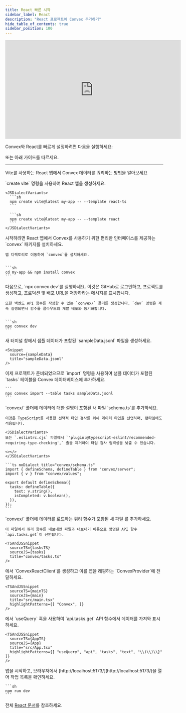 ```yaml
---
title: React 빠른 시작
sidebar_label: React
description: "React 프로젝트에 Convex 추가하기"
hide_table_of_contents: true
sidebar_position: 100
---
```



<iframe
  width="560"
  height="315"
  src="https://www.youtube.com/embed/4MgsvjMb59Q"
  title="YouTube video player"
  frameborder="0"
  allow="accelerometer; autoplay; clipboard-write; encrypted-media; gyroscope; picture-in-picture; web-share"
  referrerpolicy="strict-origin-when-cross-origin"
  allowfullscreen
></iframe>

Convex와 React를 빠르게 설정하려면 다음을 실행하세요:

<p>
  <b>
    <CodeWithCopyButton text="npm create convex@latest" />
  </b>
</p>

또는 아래 가이드를 따르세요.

---

Vite를 사용하는 React 앱에서 Convex 데이터를 쿼리하는 방법을 알아보세요<LanguageSelector verbose />

<StepByStep>
  <Step title="React 앱 생성하기">
    `create vite` 명령을 사용하여 React 앱을 생성하세요.

    <JSDialectVariants>
      ```sh
      npm create vite@latest my-app -- --template react-ts
      ```

      ```sh
      npm create vite@latest my-app -- --template react
      ```
    </JSDialectVariants>

  </Step>
  <Step title="Convex 클라이언트 및 서버 라이브러리 설치하기">
    시작하려면 React 앱에서 Convex를 사용하기 위한 편리한 인터페이스를 제공하는 `convex` 패키지를 설치하세요.

    앱 디렉토리로 이동하여 `convex`를 설치하세요.


    ```sh
    cd my-app && npm install convex
    ```

  </Step>
  <Step title="Convex 개발 배포 설정하기">
    다음으로, `npx convex dev`를 실행하세요. 이것은 GitHub로 로그인하고, 프로젝트를 생성하고, 프로덕션 및 배포 URL을 저장하라는 메시지를 표시합니다.

    또한 백엔드 API 함수를 작성할 수 있는 `convex/` 폴더를 생성합니다. `dev` 명령은 계속 실행되면서 함수를 클라우드의 개발 배포와 동기화합니다.


    ```sh
    npx convex dev
    ```

  </Step>

  <Step title="데이터베이스용 샘플 데이터 생성하기">
    새 터미널 창에서 샘플 데이터가 포함된 `sampleData.jsonl` 파일을 생성하세요.

    <Snippet
      source={sampleData}
      title="sampleData.jsonl"
    />

  </Step>

  <Step title="데이터베이스에 샘플 데이터 추가하기">
    이제 프로젝트가 준비되었으므로 `import` 명령을 사용하여 샘플 데이터가 포함된 `tasks` 테이블을 Convex 데이터베이스에 추가하세요.

    ```
    npx convex import --table tasks sampleData.jsonl
    ```

  </Step>

  <Step title="(선택사항) 스키마 정의하기">
    `convex/` 폴더에 데이터에 대한 설명이 포함된 새 파일 `schema.ts`를 추가하세요.

    이것은 TypeScript를 사용한 선택적 타입 검사를 위해 데이터 타입을 선언하며, 런타임에도 적용됩니다.

    <JSDialectVariants>
    또는 `.eslintrc.cjs` 파일에서 `'plugin:@typescript-eslint/recommended-requiring-type-checking',` 줄을 제거하여 타입 검사 엄격성을 낮출 수 있습니다.

    <></>
    </JSDialectVariants>

    ```ts noDialect title="convex/schema.ts"
    import { defineSchema, defineTable } from "convex/server";
    import { v } from "convex/values";

    export default defineSchema({
      tasks: defineTable({
        text: v.string(),
        isCompleted: v.boolean(),
      }),
    });
    ```

  </Step>

  <Step title="데이터베이스 쿼리 노출하기">
    `convex/` 폴더에 데이터를 로드하는 쿼리 함수가 포함된 새 파일 <JSDialectFileName name="tasks.ts" />를 추가하세요.

    이 파일에서 쿼리 함수를 내보내면 파일과 내보내기 이름으로 명명된 API 함수 `api.tasks.get`이 선언됩니다.

    <TSAndJSSnippet
      sourceTS={tasksTS}
      sourceJS={tasks}
      title="convex/tasks.ts"
    />

  </Step>

  <Step title="앱을 백엔드에 연결하기">
    <JSDialectFileName name="src/main.jsx" />에서 `ConvexReactClient`를 생성하고 이를 앱을 래핑하는 `ConvexProvider`에 전달하세요.

    <TSAndJSSnippet
      sourceTS={mainTS}
      sourceJS={main}
      title="src/main.tsx"
      highlightPatterns={[ "Convex", ]}
    />

  </Step>

  <Step title="앱에 데이터 표시하기">
    <JSDialectFileName name="src/App.jsx" />에서 `useQuery` 훅을 사용하여 `api.tasks.get` API 함수에서 데이터를 가져와 표시하세요.

    <TSAndJSSnippet
      sourceTS={AppTS}
      sourceJS={App}
      title="src/App.tsx"
      highlightPatterns={[ "useQuery", "api", "tasks", "text", "\\)\\)\\}" ]}
    />

  </Step>

  <Step title="앱 시작하기">
    앱을 시작하고, 브라우저에서 [http://localhost:5173/](http://localhost:5173/)을 열어 작업 목록을 확인하세요.

    ```sh
    npm run dev
    ```

  </Step>

</StepByStep>

전체 [React 문서](/client/react.mdx)를 참조하세요.
